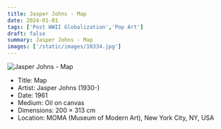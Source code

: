 ```yaml
---
title: Jasper Johns - Map
date: 2024-01-01
tags: ['Post WWII Globalization','Pop Art']
draft: false
summary: Jasper Johns - Map
images: ['/static/images/10334.jpg']
---
```


![Jasper Johns - Map](/static/images/10334.jpg)

* Title: Map
* Artist: Jasper Johns (1930-)
* Date: 1961
* Medium: Oil on canvas
* Dimensions: 200 × 313 cm
* Location: MOMA (Museum of Modern Art), New York City, NY, USA


